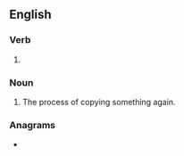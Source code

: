 ==English==

===Verb===
{{head|en|verb form}}

# {{present participle of|en|recopy|nocat=1}}

===Noun===
{{en-noun}}

# The process of copying something again.

===Anagrams===
* {{anagrams|en|a=ceginopry|pyrogenic}}